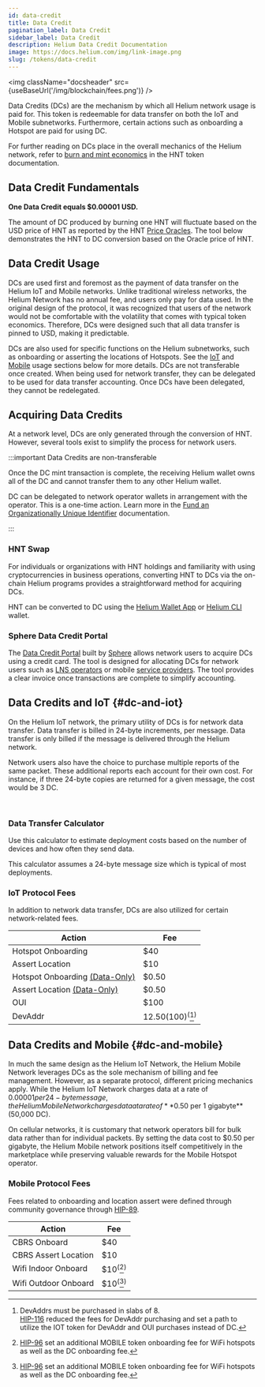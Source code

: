 ```yaml
---
id: data-credit
title: Data Credit
pagination_label: Data Credit
sidebar_label: Data Credit
description: Helium Data Credit Documentation
image: https://docs.helium.com/img/link-image.png
slug: /tokens/data-credit
---
```



<img className="docsheader" src={useBaseUrl('/img/blockchain/fees.png')} />

Data Credits (DCs) are the mechanism by which all Helium network usage is paid for. This token is
redeemable for data transfer on both the IoT and Mobile subnetworks. Furthermore, certain actions
such as onboarding a Hotspot are paid for using DC.

For further reading on DCs place in the overall mechanics of the Helium network, refer to
[burn and mint economics](/tokens/hnt-token#burn-and-mint-economics) in the HNT token documentation.

## Data Credit Fundamentals

**One Data Credit equals $0.00001 USD.**

The amount of DC produced by burning one HNT will fluctuate based on the USD price of HNT as
reported by the HNT [Price Oracles](/oracles/price-oracles). The tool below demonstrates the HNT to
DC conversion based on the Oracle price of HNT.


<div className="screensnippet-wrapper">
  <HntToDcSimulator />
</div>

## Data Credit Usage

DCs are used first and foremost as the payment of data transfer on the Helium IoT and Mobile
networks. Unlike traditional wireless networks, the Helium Network has no annual fee, and users only
pay for data used. In the original design of the protocol, it was recognized that users of the
network would not be comfortable with the volatility that comes with typical token economics.
Therefore, DCs were designed such that all data transfer is pinned to USD, making it predictable.

DCs are also used for specific functions on the Helium subnetworks, such as onboarding or asserting
the locations of Hotspots. See the [IoT](#dc-and-iot) and [Mobile](#dc-and-mobile) usage sections
below for more details. DCs are not transferable once created. When being used for network transfer,
they can be delegated to be used for data transfer accounting. Once DCs have been delegated, they
cannot be redelegated.

<TopLedgerEmbed
  caption="Weekly data credit burn"
  client="helium"
  queryId="5023"
  visualizationId="14472"
  apiKey="nPc8FdcKG69aM0Ne2C4FYHArO3LzpLPEPbnEYfsK"
/>

## Acquiring Data Credits

At a network level, DCs are only generated through the conversion of HNT. However, several tools
exist to simplify the process for network users.

:::important Data Credits are non-transferable

Once the DC mint transaction is complete, the receiving Helium wallet owns all of the DC and cannot
transfer them to any other Helium wallet.

DC can be delegated to network operator wallets in arrangement with the operator. This is a one-time
action. Learn more in the [Fund an Organizationally Unique Identifier](/iot/run-an-lns/fund-an-oui)
documentation.

:::

### HNT Swap

For individuals or organizations with HNT holdings and familiarity with using cryptocurrencies in
business operations, converting HNT to DCs via the on-chain Helium programs provides a
straightforward method for acquiring DCs.

HNT can be converted to DC using the [Helium Wallet App](/wallets/helium-wallet-app) or
[Helium CLI](/wallets/cli-wallet) wallet.

### Sphere Data Credit Portal

The [Data Credit Portal](/tokens/data-credit-portal) built by [Sphere](https://spherepay.co) allows
network users to acquire DCs using a credit card. The tool is designed for allocating DCs for
network users such as [LNS operators](/iot/lorawan-network-servers) or mobile
[service providers](/mobile/service-providers). The tool provides a clear invoice once transactions
are complete to simplify accounting.

## Data Credits and IoT {#dc-and-iot}

On the Helium IoT network, the primary utility of DCs is for network data transfer. Data transfer is
billed in 24-byte increments, per message. Data transfer is only billed if the message is delivered
through the Helium network.

Network users also have the choice to purchase multiple reports of the same packet. These additional
reports each account for their own cost. For instance, if three 24-byte copies are returned for a
given message, the cost would be 3 DC.

<PayloadSize />
<br />

### Data Transfer Calculator

Use this calculator to estimate deployment costs based on the number of devices and how often they
send data.

This calculator assumes a 24-byte message size which is typical of most deployments.


<figure className="screensnippet-wrapper">
  <OperationCostEstimator />
</figure>

### IoT Protocol Fees

In addition to network data transfer, DCs are also utilized for certain network-related fees.

| Action                                                    | Fee                                       |
| --------------------------------------------------------- | ----------------------------------------- |
| Hotspot Onboarding                                        | $40                                       |
| Assert Location                                           | $10                                       |
| Hotspot Onboarding [(Data-Only)](/iot/data-only-hotspots) | $0.50                                     |
| Assert Location [(Data-Only)](/iot/data-only-hotspots)    | $0.50                                     |
| OUI                                                       | $100                                      |
| DevAddr                                                   | $12.50 ($100)<sup>(</sup>[^1]<sup>)</sup> |

[^1]:
    DevAddrs must be purchased in slabs of 8.  
    [HIP-116](https://github.com/helium/HIP/blob/main/0116-lorawan-device-address-price-adjustment.md)
    reduced the fees for DevAddr purchasing and set a path to utilize the IOT token for DevAddr and
    OUI purchases instead of DC.

## Data Credits and Mobile {#dc-and-mobile}

In much the same design as the Helium IoT Network, the Helium Mobile Network leverages DCs as the
sole mechanism of billing and fee management. However, as a separate protocol, different pricing
mechanics apply. While the Helium IoT Network charges data at a rate of $0.00001 per 24-byte
message, the Helium Mobile Network charges data at a rate of **$0.50 per 1 gigabyte** (50,000 DC).

On cellular networks, it is customary that network operators bill for bulk data rather than for
individual packets. By setting the data cost to $0.50 per gigabyte, the Helium Mobile network
positions itself competitively in the marketplace while preserving valuable rewards for the Mobile
Hotspot operator.

### Mobile Protocol Fees

Fees related to onboarding and location assert were defined through community governance through
[HIP-89](https://github.com/helium/HIP/blob/main/0089-mobile-network-onboard-fees.md).

| Action               | Fee                             |
| -------------------- | ------------------------------- |
| CBRS Onboard         | $40                             |
| CBRS Assert Location | $10                             |
| Wifi Indoor Onboard  | $10<sup>(</sup>[^2]<sup>)</sup> |
| Wifi Outdoor Onboard | $10<sup>(</sup>[^2]<sup>)</sup> |

[^2]:
    [HIP-96](https://github.com/helium/HIP/blob/main/0096-wifi-ap-onboarding-structure.md) set an
    additional MOBILE token onboarding fee for WiFi hotspots as well as the DC onboarding fee.
